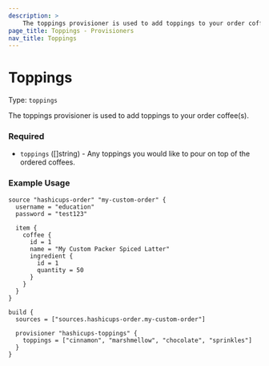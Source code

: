 ```yaml
---
description: >
    The toppings provisioner is used to add toppings to your order coffee(s).
page_title: Toppings - Provisioners
nav_title: Toppings
---
```


# Toppings

Type: `toppings`

The toppings provisioner is used to add toppings to your order coffee(s).

### Required

- `toppings` ([]string) - Any toppings you would like to pour on top of the ordered coffees.

### Example Usage


```hcl
source "hashicups-order" "my-custom-order" {
  username = "education"
  password = "test123"

  item {
    coffee {
      id = 1
      name = "My Custom Packer Spiced Latter"
      ingredient {
        id = 1
        quantity = 50
      }
    }
  }
}

build {
  sources = ["sources.hashicups-order.my-custom-order"]

  provisioner "hashicups-toppings" {
    toppings = ["cinnamon", "marshmellow", "chocolate", "sprinkles"]
  }
}
```


